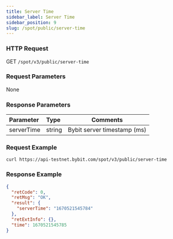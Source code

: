 ```yaml
---
title: Server Time
sidebar_label: Server Time
sidebar_position: 9
slug: /spot/public/server-time
---
```


### HTTP Request
GET <code>/spot/v3/public/server-time</code>

### Request Parameters
None

### Response Parameters
| Parameter | Type | Comments|
|:----- |:-----|----- |
| serverTime | string | Bybit server timestamp (ms)  |

### Request Example

```http
curl https://api-testnet.bybit.com/spot/v3/public/server-time
```

### Response Example

```json
{
  "retCode": 0,
  "retMsg": "OK",
  "result": {
    "serverTime": "1670521545784"
  },
  "retExtInfo": {},
  "time": 1670521545785
}
```
